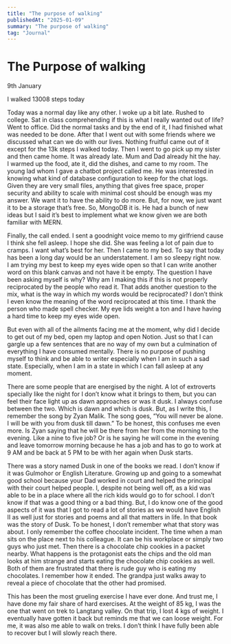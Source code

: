 ```yaml
---
title: "The purpose of walking"
publishedAt: "2025-01-09"
summary: "The purpose of walking"
tag: "Journal"
---
```


# The Purpose of walking

9th January

I walked 13008 steps today

Today was a normal day like any other. I woke up a bit late. Rushed to college. Sat in class comprehending if this is what I really wanted out of life? Went to office. Did the normal tasks and by the end of it, I had finished what was needed to be done. After that I went out with some friends where we discussed what can we do with our lives. Nothing fruitful came out of it except for the 13k steps I walked today. Then I went to go pick up my sister and then came home. It was already late. Mum and Dad already hit the hay. I warmed up the food, ate it, did the dishes, and came to my room. The young lad whom I gave a chatbot project called me. He was interested in knowing what kind of database configuration to keep for the chat logs. Given they are very small files, anything that gives free space, proper security and ability to scale with minimal cost should be enough was my answer. We want it to have the ability to do more. But, for now, we just want it to be a storage that’s free. So, MongoDB it is. He had a bunch of new ideas but I said it’s best to implement what we know given we are both familiar with MERN.

Finally, the call ended. I sent a goodnight voice memo to my girlfriend cause I think she fell asleep. I hope she did. She was feeling a lot of pain due to cramps. I want what’s best for her. Then I came to my bed. To say that today has been a long day would be an understatement. I am so sleepy right now. I am trying my best to keep my eyes wide open so that I can write another word on this blank canvas and not have it be empty. The question I have been asking myself is why? Why am I making this if this is not properly reciprocated by the people who read it. That adds another question to the mix, what is the way in which my words would be reciprocated? I don’t think I even know the meaning of the word reciprocated at this time. I thank the person who made spell checker. My eye lids weight a ton and I have having a hard time to keep my eyes wide open.

But even with all of the ailments facing me at the moment, why did I decide to get out of my bed, open my laptop and open Notion. Just so that I can gargle up a few sentences that are no way of my own but a culmination of everything I have consumed mentally. There is no purpose of pushing myself to think and be able to writer especially when I am in such a sad state. Especially, when I am in a state in which I can fall asleep at any moment.

There are some people that are energised by the night. A lot of extroverts specially like the night for I don’t know what it brings to them, but you can feel their face light up as dawn approaches or was it dusk. I always confuse between the two. Which is dawn and which is dusk. But, as I write this, I remember the song by Zyan Malik. The song goes, “You will never be alone. I will be with you from dusk till dawn.” To be honest, this confuses me even more. Is Zyan saying that he will be there from her from the morning to the evening. Like a nine to five job? Or is he saying he will come in the evening and leave tomorrow morning because he has a job and has to go to work at 9 AM and be back at 5 PM to be with her again when Dusk starts.

There was a story named Dusk in one of the books we read. I don’t know if it was Gulmohor or English Literature. Growing up and going to a somewhat good school because your Dad worked in court and helped the principal with their court helped people. I, despite not being well off, as a kid was able to be in a place where all the rich kids would go to for school. I don’t know if that was a good thing or a bad thing. But, I do know one of the good aspects of it was that I got to read a lot of stories as we would have English II as well just for stories and poems and all that matters in life. In that book was the story of Dusk. To be honest, I don’t remember what that story was about. I only remember the coffee chocolate incident. The time when a man sits on the place next to his colleague. It can be his workplace or simply two guys who just met. Then there is a chocolate chip cookies in a packet nearby. What happens is the protagonist eats the chips and the old man looks at him strange and starts eating the chocolate chip cookies as well. Both of them are frustrated that there is rude guy who is eating my chocolates. I remember how it ended. The grandpa just walks away to reveal a piece of chocolate that the other had promised.

This has been the most grueling exercise I have ever done. And trust me, I have done my fair share of hard exercises. At the weight of 85 kg, I was the one that went on trek to Langtang valley. On that trip, I lost 4 kgs of weight. I eventually have gotten it back but reminds me that we can loose weight. For me, it was also me able to walk on treks. I don’t think I have fully been able to recover but I will slowly reach there.
